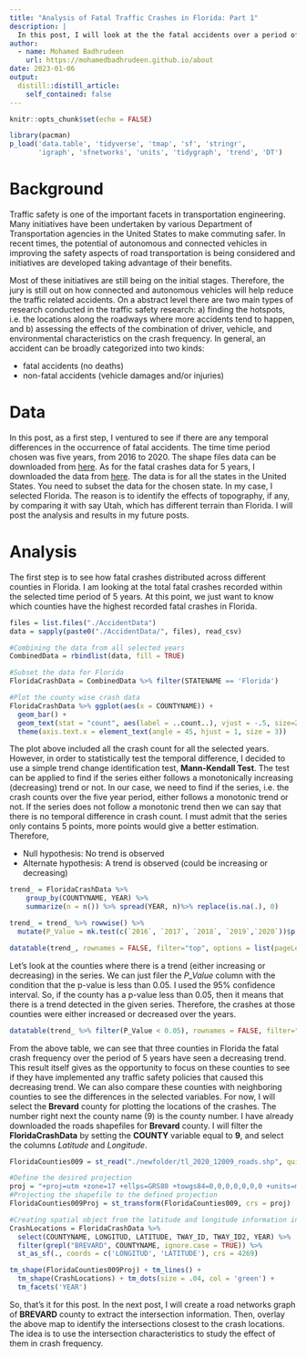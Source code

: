 ```yaml
---
title: "Analysis of Fatal Traffic Crashes in Florida: Part 1"
description: |
  In this post, I will look at the the fatal accidents over a period of five years in Florida at different counties to see how the crash rate varies over time. Moreover, I will use a statistical test to identify counties where there is an increase or decrese in crash rate. Finally, I will plot the locations of the crashes, and identfy the nearest road intersections for an example county. Finally, overlay the accidents and intersection locations and visualize it using **tmap** package.  
author:
  - name: Mohamed Badhrudeen
    url: https://mohamedbadhrudeen.github.io/about
date: 2023-01-06
output:
  distill::distill_article:
    self_contained: false
---
```




```r
knitr::opts_chunk$set(echo = FALSE)

library(pacman)
p_load('data.table', 'tidyverse', 'tmap', 'sf', 'stringr',
       'igraph', 'sfnetworks', 'units', 'tidygraph', 'trend', 'DT')
```

# Background

Traffic safety is one of the important facets in transportation engineering. Many initiatives have been undertaken by various Department of Transportation agencies in the United States to make commuting safer. In recent times, the potential of autonomous and connected vehicles in improving the safety aspects of road transportation is being considered and initiatives are developed taking advantage of their benefits.

Most of these initiatives are still being on the initial stages. Therefore, the jury is still out on how connected and autonomous vehicles will help reduce the traffic related accidents. On a abstract level there are two main types of research conducted in the traffic safety research: a) finding the hotspots, i.e. the locations along the roadways where more accidents tend to happen, and b) assessing the effects of the combination of driver, vehicle, and environmental characteristics on the crash frequency. In general, an accident can be broadly categorized into two kinds: 

*   fatal accidents (no deaths)
*   non-fatal accidents (vehicle damages and/or injuries)

# Data

In this post, as a first step, I ventured to see if there are any temporal differences in the occurrence of fatal accidents. The time time period chosen was five years, from 2016 to 2020. The shape files data can be downloaded from [here](https://data.gov/). As for the fatal crashes data for 5 years, I downloaded the data from [here](https://www.nhtsa.gov/file-downloads?p=nhtsa/downloads/FARS/). The data is for all the states in the United States. You need to subset the data for the chosen state. In my case, I selected Florida. The reason is to identify the effects of topography, if any, by comparing it with say Utah, which has different terrain than Florida. I will post the analysis and results in my future posts.

# Analysis

The first step is to see how fatal crashes distributed across different counties in Florida. I am looking at the total fatal crashes recorded within the selected time period of 5 years. At this point, we just want to know which counties have the highest recorded fatal crashes in Florida.

```r
files = list.files("./AccidentData")
data = sapply(paste0("./AccidentData/", files), read_csv)

#Combining the data from all selected years  
CombinedData = rbindlist(data, fill = TRUE)

#Subset the data for Florida
FloridaCrashData = CombinedData %>% filter(STATENAME == 'Florida')

```
```r
#Plot the county wise crash data 
FloridaCrashData %>% ggplot(aes(x = COUNTYNAME)) +
  geom_bar() + 
  geom_text(stat = "count", aes(label = ..count..), vjust = -.5, size=2) + theme_minimal() +
  theme(axis.text.x = element_text(angle = 45, hjust = 1, size = 3))
```

The plot above included all the crash count for all the selected years. However, in order to statistically test the temporal difference, I decided to use a simple trend change identification test, **Mann-Kendall Test**. The test can be applied to find if the series either follows a monotonically increasing (decreasing) trend or not. In our case, we need to find if the series, i.e. the crash counts over the five year period, either follows a monotonic trend or not. If the series does not follow a monotonic trend then we can say that there is no temporal difference in crash count. I must admit that the series only contains 5 points, more points would give a better estimation. Therefore, 

*   Null hypothesis: No trend is observed
*   Alternate hypothesis: A trend is observed (could be increasing or decreasing)

```r
trend_ = FloridaCrashData %>%
    group_by(COUNTYNAME, YEAR) %>%
    summarize(n = n()) %>% spread(YEAR, n)%>% replace(is.na(.), 0)

trend_ = trend_ %>% rowwise() %>% 
  mutate(P_Value = mk.test(c(`2016`, `2017`, `2018`, `2019`,`2020`))$p.value)
```
```r
datatable(trend_, rownames = FALSE, filter="top", options = list(pageLength = 5, scrollX=T), class = 'white-space: nowrap' )
```

Let's look at the counties where there is a trend (either increasing or decreasing) in the series. We can just filer the *P_Value* column with the condition that the p-value is less than 0.05. I used the 95% confidence interval. So, if the county has a p-value less than 0.05, then it means that there is a trend detected in the given series. Therefore, the crashes at those counties were either increased or decreased over the years.

```r
datatable(trend_ %>% filter(P_Value < 0.05), rownames = FALSE, filter="top", options = list(pageLength = 5, scrollX=T), class = 'white-space: nowrap' )
```

From the above table, we can see that three counties in Florida the fatal crash frequency over the period of 5 years have seen a decreasing trend. This result itself gives as the opportunity to focus on these counties to see if they have implemented any traffic safety policies that caused this decreasing trend. We can also compare these counties with neighboring counties to see the differences in the selected variables. For now, I will select the **Brevard** county for plotting the locations of the crashes. The number right next the county name (9) is the county number. I have already downloaded the roads shapefiles for **Brevard** county. I will filter the **FloridaCrashData** by setting the **COUNTY** variable equal to **9**, and select the columns *Latitude* and *Longitude*.

```r
FloridaCounties009 = st_read("./newfolder/tl_2020_12009_roads.shp", quiet = TRUE)

#Define the desired projection
proj = "+proj=utm +zone=17 +ellps=GRS80 +towgs84=0,0,0,0,0,0,0 +units=m +no_defs +type=crs"
#Projecting the shapefile to the defined projection
FloridaCounties009Proj = st_transform(FloridaCounties009, crs = proj)

#Creating spatial object from the latitude and longitude information in the FloridaCrashData
CrashLocations = FloridaCrashData %>% 
  select(COUNTYNAME, LONGITUD, LATITUDE, TWAY_ID, TWAY_ID2, YEAR) %>% 
  filter(grepl("BREVARD", COUNTYNAME, ignore.case = TRUE)) %>% 
  st_as_sf(., coords = c('LONGITUD', 'LATITUDE'), crs = 4269)
```

```r
tm_shape(FloridaCounties009Proj) + tm_lines() +
  tm_shape(CrashLocations) + tm_dots(size = .04, col = 'green') + 
  tm_facets('YEAR')
```

So, that's it for this post. In the next post, I will create a road networks graph of **BREVARD** county to extract the intersection information. Then, overlay the above map to identify the intersections closest to the crash locations. The idea is to use the intersection characteristics to study the effect of them in crash frequency.  
